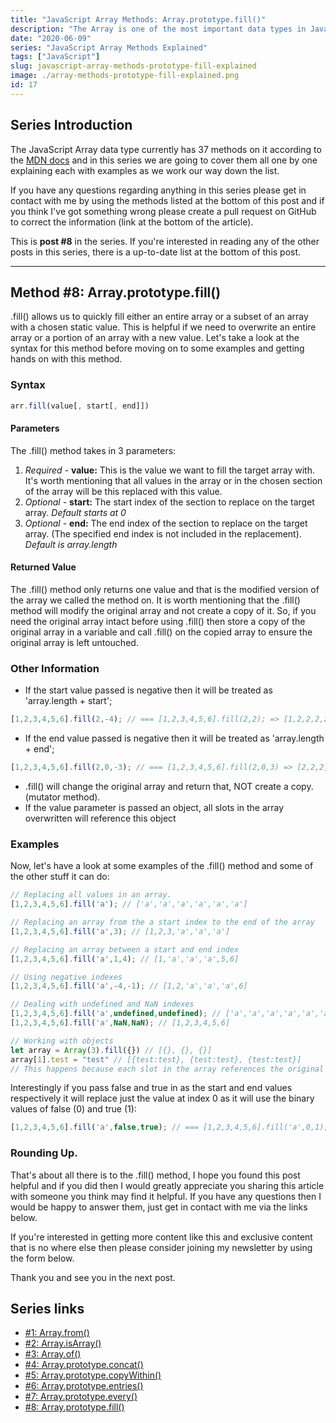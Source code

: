 ```yaml
---
title: "JavaScript Array Methods: Array.prototype.fill()"
description: "The Array is one of the most important data types in JavaScript, so in this series we are going to cover all of the Array Methods. In this post it's Array.prototype.fill()"
date: "2020-06-09"
series: "JavaScript Array Methods Explained"
tags: ["JavaScript"]
slug: javascript-array-methods-prototype-fill-explained
image: ./array-methods-prototype-fill-explained.png
id: 17
---
```


## Series Introduction

The JavaScript Array data type currently has 37 methods on it according to the [MDN docs](https://developer.mozilla.org/en-US/docs/Web/JavaScript/Reference/Global_Objects/Array) and in this series we are going to cover them all one by one explaining each with examples as we work our way down the list. 

If you have any questions regarding anything in this series please get in contact with me by using the methods listed at the bottom of this post and if you think I've got something wrong please create a pull request on GitHub to correct the information (link at the bottom of the article).

This is **post #8** in the series. If you're interested in reading any of the other posts in this series, there is a up-to-date list at the bottom of this post.

---

## Method #8: Array.prototype.fill()

.fill() allows us to quickly fill either an entire array or a subset of an array with a chosen static value. This is helpful if we need to overwrite an entire array or a portion of an array with a new value. Let's take a look at the syntax for this method before moving on to some examples and getting hands on with this method.

### Syntax

```javascript
arr.fill(value[, start[, end]])
```

#### Parameters

The .fill() method takes in 3 parameters:

1. *Required -* **value:**  This is the value we want to fill the target array with. It's worth mentioning that all values in the array or in the chosen section of the array will be this replaced with this value.
2. *Optional -* **start:** The start index of the section to replace on the target array. *Default starts at 0*
3. *Optional -* **end:** The end index of the section to replace on the target array. (The specified end index is not included in the replacement). *Default is array.length*

#### Returned Value

The .fill() method only returns one value and that is the modified version of the array we called the method on. It is worth mentioning that the .fill() method will modify the original array and not create a copy of it. So, if you need the original array intact before using .fill() then store a copy of the original array in a variable and call .fill() on the copied array to ensure the original array is left untouched.

### Other Information

- If the start value passed is negative then it will be treated as 'array.length + start';

```javascript
[1,2,3,4,5,6].fill(2,-4); // === [1,2,3,4,5,6].fill(2,2); => [1,2,2,2,2,2]
```

- If the end value passed is negative then it will be treated as 'array.length + end';

```javascript
[1,2,3,4,5,6].fill(2,0,-3); // === [1,2,3,4,5,6].fill(2,0,3) => [2,2,2,4,5,6]
```

- .fill() will change the original array and return that, NOT create a copy. (mutator method).
- If the value parameter is passed an object, all slots in the array overwritten will reference this object

### Examples

Now, let's have a look at some examples of the .fill() method and some of the other stuff it can do:

```javascript
// Replacing all values in an array.
[1,2,3,4,5,6].fill('a'); // ['a','a','a','a','a','a']

// Replacing an array from the a start index to the end of the array
[1,2,3,4,5,6].fill('a',3); // [1,2,3,'a','a','a']

// Replacing an array between a start and end index
[1,2,3,4,5,6].fill('a',1,4); // [1,'a','a','a',5,6]

// Using negative indexes
[1,2,3,4,5,6].fill('a',-4,-1); // [1,2,'a','a','a',6] 

// Dealing with undefined and NaN indexes
[1,2,3,4,5,6].fill('a',undefined,undefined); // ['a','a','a','a','a','a',]
[1,2,3,4,5,6].fill('a',NaN,NaN); // [1,2,3,4,5,6]

// Working with objects
let array = Array(3).fill({}) // [{}, {}, {}]
array[1].test = "test" // [{test:test}, {test:test}, {test:test}] 
// This happens because each slot in the array references the original object that was used to fill the array.
```

Interestingly if you pass false and true in as the start and end values respectively it will replace just the value at index 0 as it will use the binary values of false (0) and true (1):

```javascript
[1,2,3,4,5,6].fill('a',false,true); // === [1,2,3,4,5,6].fill('a',0,1); => [ "a", 2, 3, 4, 5, 6 ]
```

### Rounding Up.

That's about all there is to the .fill() method, I hope you found this post helpful and if you did then I would greatly appreciate you sharing this article with someone you think may find it helpful. If you have any questions then I would be happy to answer them, just get in contact with me via the links below. 

If you're interested in getting more content like this and exclusive content that is no where else then please consider joining my newsletter by using the form below.

Thank you and see you in the next post.

## Series links

- [#1: Array.from()](https://conermurphy.com/javascript-array-methods-from-explained)
- [#2: Array.isArray()](https://conermurphy.com/javascript-array-methods-isarray-explained)
- [#3: Array.of()](https://conermurphy.com/javascript-array-methods-of-explained)
- [#4: Array.prototype.concat()](https://conermurphy.com/javascript-array-methods-prototype-concat-explained)
- [#5: Array.prototype.copyWithin()](https://conermurphy.com/javascript-array-methods-prototype-copywithin-explained)
- [#6: Array.prototype.entries()](https://conermurphy.com/javascript-array-methods-prototype-entries-explained)
- [#7: Array.prototype.every()](https://conermurphy.com/javascript-array-methods-prototype-every-explained)
- [#8: Array.prototype.fill()](https://conermurphy.com/javascript-array-methods-prototype-fill-explained)
